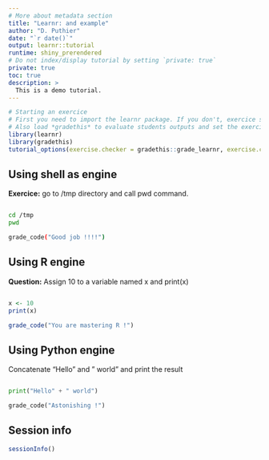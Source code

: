 ```yaml
---
# More about metadata section
title: "Learnr: and example"
author: "D. Puthier"
date: "`r date()`"
output: learnr::tutorial
runtime: shiny_prerendered
# Do not index/display tutorial by setting `private: true`
private: true
toc: true
description: >
  This is a demo tutorial.
---
```



```r
# Starting an exercice
# First you need to import the learnr package. If you don't, exercice snippets won't turn into nice javascript form. 
# Also load *gradethis* to evaluate students outputs and set the exercice checker function to gradethis::grade_learnr.
library(learnr)
library(gradethis)
tutorial_options(exercise.checker = gradethis::grade_learnr, exercise.completion = TRUE)
```


## Using shell as engine

**Exercice:** go to /tmp directory and call pwd command.

```sh

```

```sh
cd /tmp
pwd
```

```sh
grade_code("Good job !!!!")
```

## Using R engine

**Question:** Assign 10 to a variable named x and print(x)

```r

```


```r
x <- 10
print(x)
```

```r
grade_code("You are mastering R !")
```

## Using Python engine

Concatenate "Hello" and " world" and print the result

```python

```


```python
print("Hello" + " world")
```

```python
grade_code("Astonishing !")
```

## Session info

```r
sessionInfo()
```




